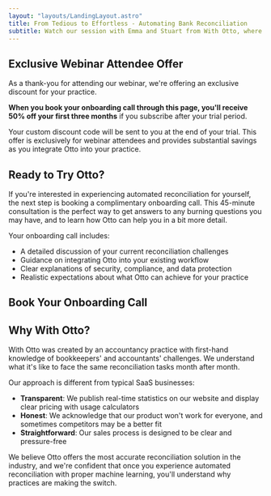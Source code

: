 ```yaml
---
layout: "layouts/LandingLayout.astro"
title: From Tedious to Effortless - Automating Bank Reconciliation
subtitle: Watch our session with Emma and Stuart from With Otto, where we showed how to transform bank reconciliation from a frustrating task into something that simply happens.
---
```



## Exclusive Webinar Attendee Offer

As a thank-you for attending our webinar, we're offering an exclusive discount for your practice.

**When you book your onboarding call through this page, you'll receive 50% off your first three months** if you subscribe after your trial period.

Your custom discount code will be sent to you at the end of your trial. This offer is exclusively for webinar attendees and provides substantial savings as you integrate Otto into your practice.

## Ready to Try Otto?

If you're interested in experiencing automated reconciliation for yourself, the next step is booking a complimentary onboarding call. This 45-minute consultation is the perfect way to get answers to any burning questions you may have, and to learn how Otto can help you in a bit more detail.

Your onboarding call includes:

- A detailed discussion of your current reconciliation challenges
- Guidance on integrating Otto into your existing workflow
- Clear explanations of security, compliance, and data protection
- Realistic expectations about what Otto can achieve for your practice

## Book Your Onboarding Call

<BookingForm uuid="bda7d914-e53b-4d6b-a096-32da3dfcc532" affiliateId="Effortless webinar"/>

## Why With Otto?

With Otto was created by an accountancy practice with first-hand knowledge of bookkeepers' and accountants' challenges. We understand what it's like to face the same reconciliation tasks month after month.

Our approach is different from typical SaaS businesses:

- **Transparent**: We publish real-time statistics on our website and display clear pricing with usage calculators
- **Honest**: We acknowledge that our product won't work for everyone, and sometimes competitors may be a better fit
- **Straightforward**: Our sales process is designed to be clear and pressure-free

We believe Otto offers the most accurate reconciliation solution in the industry, and we're confident that once you experience automated reconciliation with proper machine learning, you'll understand why practices are making the switch.
